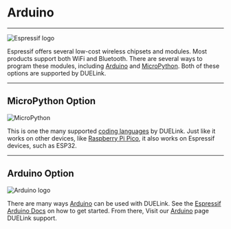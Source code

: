 
# Arduino

---

![Espressif logo](pathname:///img/espressif-logo.png)

Espressif offers several low-cost wireless chipsets and modules. Most products support both WiFi and Bluetooth. There are several ways to program these modules, including [Arduino](./arduino) and [MicroPython](../language/micropython). Both of these options are supported by DUELink.

---

## MicroPython Option

![MicroPython](pathname:///img/micropython.png)

This is one the many supported [coding languages](../language/intro) by DUELink. Just like it works on other devices, like [Raspberry Pi Pico](./raspberry-pi), it also works on Espressif devices, such as ESP32.

---

## Arduino Option

![Arduino logo](pathname:///img/arduino-logo.png)

There are many ways [Arduino](./arduino) can be used with DUELink. See the [Espressif Arduino Docs](https://docs.espressif.com/projects/arduino-esp32/en/latest/getting_started.html) on how to get started. From there, Visit our [Arduino](./arduino) page DUELink support.